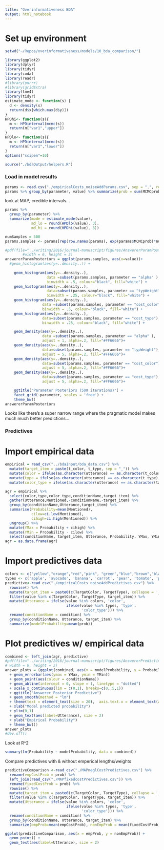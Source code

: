 ```yaml
---
title: "Overinformativeness BDA"
output: html_notebook
---
```


# Set up environment

```r
setwd("~/Repos/overinformativeness/models/10_bda_comparison/")

library(ggplot2)
library(dplyr)
library(tidyr)
library(coda)
library(readr)
#library(purrr)
#library(gridExtra)
library(lme4)
library(tidyr)
estimate_mode <- function(s) {
  d <- density(s)
  return(d$x[which.max(d$y)])
}
HPDhi<- function(s){
  m <- HPDinterval(mcmc(s))
  return(m["var1","upper"])
}
HPDlo<- function(s){
  m <- HPDinterval(mcmc(s))
  return(m["var1","lower"])
}
options("scipen"=10) 

source("./bdaOutput/helpers.R")
```


### Load in model results

```r
params <- read.csv("./empiricalCosts_noiseAddParams.csv", sep = ",", row.names = NULL)
params %>% group_by(parameter, value) %>% summarize(prob = sum(MCMCprob))
```

look at MAP, credible intervals...

```r
params %>% 
  group_by(parameter) %>%
  summarize(mode = estimate_mode(value),
            md_lo = round(HPDlo(value), 3),
            md_hi = round(HPDhi(value), 3))
```

```r
numSamples = 500
params.samples <- params[rep(row.names(params), exp(params$MCMCprob)*numSamples), 1:2]

#pdf(file="../writing/2016/journal-manuscript/figures/AnswererParamPosteriors.pdf",
        #width = 6, height = 3)
answererParamPosteriors = ggplot(params.samples, aes(x=value))+
  #geom_histogram(aes(y=..density..)) +
  
    geom_histogram(aes(y=..density..),
                   data =subset(params.samples, parameter == "alpha" ),
                   binwidth = .5, colour="black", fill="white") +
    geom_histogram(aes(y=..density..),
                   data=subset(params.samples, parameter == "typWeight"),
                   binwidth = .25, colour="black", fill="white") +
    geom_histogram(aes(y=..density..),
                 data =subset(params.samples, parameter == "cost_color" ),
                 binwidth = .5, colour="black", fill="white") +
    geom_histogram(aes(y=..density..),
                 data=subset(params.samples, parameter == "cost_type"),
                 binwidth = .25, colour="black", fill="white") +

    geom_density(aes(y=..density..),
                 data =subset(params.samples, parameter == "alpha" ),
                 adjust = 1, alpha=.2, fill="#FF6666")+
    geom_density(aes(y=..density..),
                 data=subset(params.samples, parameter == "typWeight"),
                 adjust = 5, alpha=.2, fill="#FF6666")+
    geom_density(aes(y=..density..),
                 data=subset(params.samples, parameter == "cost_color"),
                 adjust = 5, alpha=.2, fill="#FF6666")+
    geom_density(aes(y=..density..),
                 data=subset(params.samples, parameter == "cost_type"),
                 adjust = 5, alpha=.2, fill="#FF6666")+

    ggtitle("Parameter Posteriors (500 iterations)") +
    facet_grid(~parameter, scales = 'free') +
    theme_bw()
answererParamPosteriors
```

Looks like there's a super narrow range where the pragmatic model makes much much better predictions... 

### Predictives

# Import empirical data

```r
empirical = read_csv("../bdaInput/bda_data.csv") %>%
  mutate(target_item = paste(t_color, t_type, sep = "_")) %>%
  mutate(color = ifelse(as.character(utterance) == as.character(t_color),1,0)) %>%
  mutate(type = ifelse(as.character(utterance) == as.character(t_type),1,0)) %>%
  mutate(color_type = ifelse(as.character(utterance) == as.character(target_item),1,0))

agr = empirical %>%
  select(color,type,color_type,conditionName,target_item) %>%
  gather(Utterance,Mentioned,-conditionName,-target_item) %>%
  group_by(conditionName,Utterance,target_item) %>%
  summarise(Probability=mean(Mentioned),
            cilow=ci.low(Mentioned),
            cihigh=ci.high(Mentioned)) %>%
  ungroup() %>%
  mutate(YMax = Probability + cihigh) %>%
  mutate(YMin = Probability - cilow) %>%
  select(conditionName, target_item, Utterance, Probability, YMax, YMin)
agr = as.data.frame(agr)
```

# Import predictives data

```r
colors <- c("yellow","orange","red","pink", "green","blue","brown","black")
types <- c('apple', 'avocado', 'banana', 'carrot', 'pear', 'tomato', 'pepper')
predictive<-read_csv("./empiricalCosts_noiseAddPredictives.csv") %>%
  rowwise() %>%
  mutate(target_item = paste0(c(TargetColor, TargetType), collapse = '_')) %>%
  filter(value %in% c(TargetColor, TargetType, target_item)) %>%
  mutate(Utterance = ifelse(value %in% colors, 'color', 
                            ifelse(value %in% types, 'type',
                                   'color_type'))) %>%
  rename(conditionName = condition) %>%
  group_by(conditionName, Utterance, target_item) %>%
  summarize(modelProbability=mean(prob)) 
```

# Plot predictives w/ empirical data

```r
combined <- left_join(agr, predictive)
#pdf(file="../writing/2016/journal-manuscript/figures/AnswererPredictive.pdf",
# width = 6, height = 3)
answer_plots = (ggplot(combined, aes(x = modelProbability, y = Probability))
  + geom_errorbar(aes(ymax = YMax, ymin = YMin)) 
  + geom_point(aes(colour = conditionName))
  + geom_abline(intercept = 0, slope = 1, linetype = "dotted")
  + scale_x_continuous(lim = c(0,1), breaks=c(0,.5,1))
  + ggtitle("Answerer Posterior Predictive")
  + geom_smooth(method = "lm")
  + theme(text = element_text(size = 20),  axis.text.x = element_text(angle=90, vjust=1))
  + xlab("Model predicted probability")
  + ylim(0,1)
  + geom_text(aes(label=Utterance), size = 2)
  + ylab("Empirical Probability")
  + theme_bw())
answer_plots
#dev.off()
```

Look at R^2

```r
summary(lm(Probability ~ modelProbability, data = combined))
```


Compare predictives with & without emperical lengths/weights

```r
predictiveComparison <-read_csv("./MAPneglCostPredictives.csv") %>%
  rename(empCostProb = prob) %>%
  left_join(read_csv("./MAPfixedcostPredictives.csv")) %>%
  rename(fixedCostProb = prob) %>%
  rowwise() %>%
  mutate(target_item = paste0(c(TargetColor, TargetType), collapse = '_')) %>%
  filter(value %in% c(TargetColor, TargetType, target_item)) %>%
  mutate(Utterance = ifelse(value %in% colors, 'color', 
                            ifelse(value %in% types, 'type',
                                   'color_type'))) %>%
  rename(conditionName = condition) %>%
  group_by(conditionName, Utterance, target_item) %>%
  summarize(empProb=mean(empCostProb), nonEmpProb = mean(fixedCostProb)) 

ggplot(predictiveComparison, aes(x = empProb, y = nonEmpProb)) +
  geom_point() +
  geom_text(aes(label=Utterance), size = 2)
```